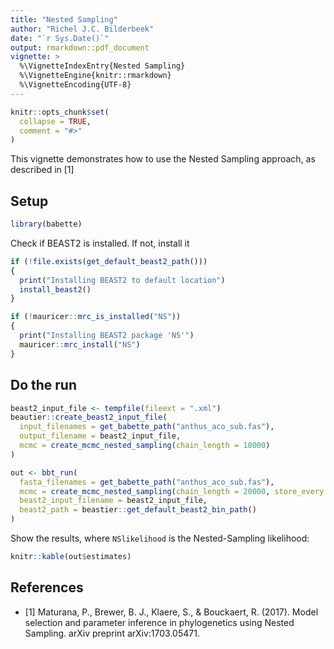 ```yaml
---
title: "Nested Sampling"
author: "Richel J.C. Bilderbeek"
date: "`r Sys.Date()`"
output: rmarkdown::pdf_document
vignette: >
  %\VignetteIndexEntry{Nested Sampling}
  %\VignetteEngine{knitr::rmarkdown}
  %\VignetteEncoding{UTF-8}
---
```


```r
knitr::opts_chunk$set(
  collapse = TRUE,
  comment = "#>"
)
```

This vignette demonstrates how to use the Nested Sampling approach, as
described in [1]

## Setup

```r
library(babette)
```

Check if BEAST2 is installed. If not, install it

```r
if (!file.exists(get_default_beast2_path()))
{
  print("Installing BEAST2 to default location")
  install_beast2()
}
```

```r
if (!mauricer::mrc_is_installed("NS"))
{
  print("Installing BEAST2 package 'NS'")
  mauricer::mrc_install("NS")
}
```

## Do the run

```r
beast2_input_file <- tempfile(fileext = ".xml")
beautier::create_beast2_input_file(
  input_filenames = get_babette_path("anthus_aco_sub.fas"),
  output_filename = beast2_input_file,
  mcmc = create_mcmc_nested_sampling(chain_length = 10000)
)
```

```r
out <- bbt_run(
  fasta_filenames = get_babette_path("anthus_aco_sub.fas"),
  mcmc = create_mcmc_nested_sampling(chain_length = 20000, store_every = 1000),
  beast2_input_filename = beast2_input_file,
  beast2_path = beastier::get_default_beast2_bin_path()
)
```

Show the results, where `NSlikelihood` is the Nested-Sampling likelihood:

```r
knitr::kable(out$estimates)
```

## References

 * [1] Maturana, P., Brewer, B. J., Klaere, S., & Bouckaert, R. (2017).
   Model selection and parameter inference in phylogenetics
   using Nested Sampling. arXiv preprint arXiv:1703.05471.
